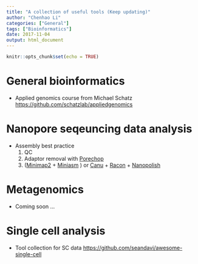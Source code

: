 ```yaml
---
title: "A collection of useful tools (Keep updating)"
author: "Chenhao Li"
categories: ["General"]
tags: ["Bioinformatics"]
date: 2017-11-04
output: html_document
---
```


```r
knitr::opts_chunk$set(echo = TRUE)
```
# General bioinformatics

 - Applied genomics course from Michael Schatz <https://github.com/schatzlab/appliedgenomics>
 
# Nanopore seqeuncing data analysis

 - Assembly best practice
    1.  QC
    2. Adaptor removal with [Porechop](https://github.com/rrwick/Porechop)
    3. ([Minimap2](https://github.com/lh3/minimap2) + [Miniasm](https://github.com/lh3/miniasm) ) or [Canu](https://github.com/marbl/canu) + [Racon](https://github.com/isovic/racon) + [Nanopolish](https://github.com/jts/nanopolish)
 
# Metagenomics

 - Coming soon ...
 
# Single cell analysis
 - Tool collection for SC data <https://github.com/seandavi/awesome-single-cell>
 
 